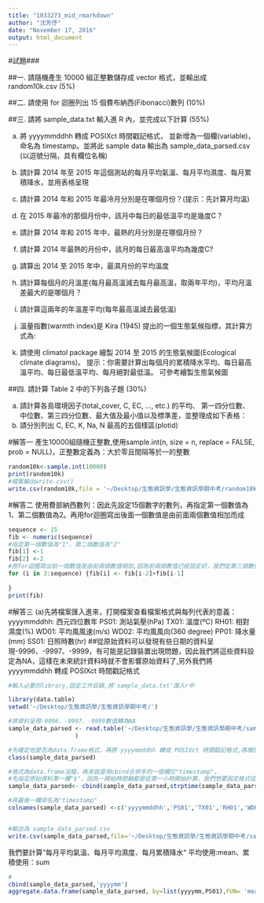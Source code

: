 ```yaml
---
title: "1033273_mid_rmarkdown"
author: "沈芳伃"
date: "November 17, 2016"
output: html_document
---
```

#試題###

##一. 請隨機產生 10000 組正整數儲存成 vector 格式，並輸出成 random10k.csv (5%)

##二. 請使用 for 迴圈列出 15 個費布納西(Fibonacci)數列 (10%)

##三. 請將 sample_data.txt 輸入進 R 內，並完成以下計算 (55%)

(a) 將 yyyymmddhh 轉成 POSIXct 時間戳記格式， 並新增為一個欄(variable)，命名為 timestamp。並將此 sample data 輸出為 sample_data_parsed.csv (以逗號分隔，具有欄位名稱)

(b) 請計算 2014 年至 2015 年這個測站的每月平均氣溫、每月平均濕度、每月累積降水，並用表格呈現 
(c) 請計算 2014 年和 2015 年最冷月分別是在哪個月份？(提示：先計算月均溫)
(d) 在 2015 年最冷的那個月份中，該月中每日的最低溫平均是幾度C？

(e) 請計算 2014 年和 2015 年中，最熱的月分別是在哪個月份？

(f) 請計算 2014 年最熱的月份中，該月的每日最高溫平均為幾度C?

(g) 請算出 2014 至 2015 年中，最濕月份的平均溫度

(h) 請計算每個月的月溫差(每月最高溫減去每月最高溫，取兩年平均)，平均月溫差最大的是哪個月？

(i) 請計算這兩年的年溫差平均(每年最高溫減去最低溫)

(j) 溫量指數(warmth index)是 Kira (1945) 提出的一個生態氣候指標，其計算方式為:
(k) 請使用 climatol package 繪製 2014 至 2015 的生態氣候圖(Ecological climate diagrams)。 提示：你需要計算出每個月的累積降水平均、每日最高溫平均、每日最低溫平均、每月絕對最低溫。 可參考繪製生態氣候圖

##四. 請計算 Table 2 中的下列各子題 (30%)

(a) 請計算各島環境因子(total_cover, C, EC, ..., etc.) 的平均、 第一四分位數、中位數、第三四分位數、最大值及最小值以及標準差，並整理成如下表格：
(b) 請分別列出 C, EC, K, Na, N 最高的五個樣區(plotid)

#解答一
產生10000組隨機正整數,使用sample.int(n, size = n, replace = FALSE, prob = NULL)，正整數定義為：大於零且間隔等於一的整數
```r

random10k<-sample.int(10000)
print(random10k)
#檔案輸出write.csv()
write.csv(random10k,file = '~/Desktop/生態資訊學/生態資訊學期中考/random10k.csv')


```
#解答二
使用費部納西數列：因此先設定15個數字的數列，再指定第一個數值為1、第二個數值為2。再用for迴圈寫出後面一個數值是由前面兩個數值相加而成
```r
sequence <- 15
fib <- numeric(sequence)
#指定第一個數值為"1"、第二個數值為"2"
fib[1] <-1
fib[2] <-2
#用for迴圈寫出前一個數值是由前兩個數值相加,因為前兩個數值已經設定好，我們從第三個數值開始設定即可
for (i in 3:sequence) {fib[i] <- fib[i-2]+fib[i-1]
  
}
print(fib)
```
#解答三
(a)先將檔案匯入進來，打開檔案查看檔案格式與每列代表的意義：
yyyymmddhh: 西元四位數年
PS01: 測站氣壓(hPa)
TX01: 溫度(ºC)
RH01: 相對濕度(%)
WD01: 平均風風速(m/s)
WD02: 平均風風向(360 degree)
PP01: 降水量(mm)
SS01: 日照時數(hr)
##從原始資料可以發現有些日期的資料呈現-9996、-9997、-9999，有可能是記錄裝置出現問題，因此我們將這些資料設定為NA，這樣在未來統計資料時就不會影響原始資料了,另外我們將 yyyymmddhh 轉成 POSIXct 時間戳記格式
```r
#輸入必要的library,設定工作目錄,將'sample_data.txt'匯入r中

library(data.table)
setwd('~/Desktop/生態資訊學/生態資訊學期中考/')

#將資料呈現-9996、-9997、-9999數值轉為NA
sample_data_parsed <- read.table('~/Desktop/生態資訊學/生態資訊學期中考/sample_data.txt',header = TRUE,na.strings = c('-9996','-9997','-9999')
                   )

#先確定他是否為data.frame格式，再將 yyyymmddhh 轉成 POSIXct 時間戳記格式,再增設一個欄(variable),命名為" timestamp"
class(sample_data_parsed)

#格式為data.frame沒錯，再來就是用cbind合併多的一個欄位"timestamp"。
#先指定原始資料第一欄"$"，因為一開始時間軸都是從第一小時開始計算，我們想要固定格式從"0"小時開始，所以我們把原始時間都"-1"。用strptime置換時間格式成"2014-01-01 02:00:00"的樣式
sample_data_parsed<- cbind(sample_data_parsed,strptime(sample_data_parsed$yyyymmddhh-1,"%Y%m%d%H"))

#將最後一欄命名為"timestamp"
colnames(sample_data_parsed) <-c('yyyymmddhh','PS01','TX01','RH01','WD01'   ,'WD02','PP01','SS01','timestamp')


#輸出為 sample_data_parsed.csv
write.csv(sample_data_parsed,file='~/Desktop/生態資訊學/生態資訊學期中考/sample_data_parsed',sep = ",")

```

我們要計算“每月平均氣溫、每月平均濕度、每月累積降水“
平均使用:mean、累積使用：sum
```r
#
cbind(sample_data_parsed,'yyyymm')
aggregate.data.frame(sample_data_parsed, by=list(yyyymm,PS01),FUN= 'mean')

```